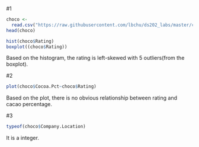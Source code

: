 #1
```r
choco <-
  read.csv("https://raw.githubusercontent.com/lbchu/ds202_labs/master/choco.csv")
head(choco)

hist(choco$Rating)
boxplot((choco$Rating))

```

Based on the histogram, the rating is left-skewed with 5 outliers(from the boxplot).

#2
```r

plot(choco$Cocoa.Pct~choco$Rating)
```
Based on the plot, there is no obvious relationship between rating and cacao percentage.

#3
```r
typeof(choco$Company.Location)

```

It is a integer.